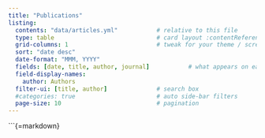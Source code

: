 ```yaml
---
title: "Publications"
listing:
  contents: "data/articles.yml"           # relative to this file
  type: table                             # card layout :contentReference[oaicite:2]{index=2}
  grid-columns: 1                         # tweak for your theme / screen
  sort: "date desc"
  date-format: "MMM, YYYY"
  fields: [date, title, author, journal]           # what appears on each card
  field-display-names:
    author: Authors
  filter-ui: [title, author]              # search box
  #categories: true                       # auto side‑bar filters
  page-size: 10                           # pagination
---
```


```{=markdown}